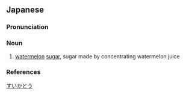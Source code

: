 ==Japanese==
{{ja-kanjitab|yomi=irr|sort=すいかとう}}

===Pronunciation===
{{ja-pron|yomi=irr|すいかとう|acc=0|acc_ref=DJR}}

===Noun===
{{ja-noun|すいかとう|hhira=すいくわたう}}

# [[watermelon]] [[sugar]], sugar made by concentrating watermelon juice

===References===
<references/>

[[Category:ja:Sugars|すいかとう]]